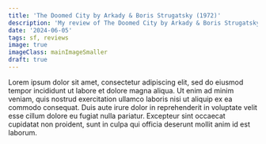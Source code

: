 ```yaml
---
title: 'The Doomed City by Arkady & Boris Strugatsky (1972)'
description: 'My review of The Doomed City by Arkady & Boris Strugatsky'
date: '2024-06-05'
tags: sf, reviews
image: true
imageClass: mainImageSmaller
draft: true
---
```


Lorem ipsum dolor sit amet, consectetur adipiscing elit, sed do eiusmod tempor incididunt ut labore et dolore magna aliqua. Ut enim ad minim veniam, quis nostrud exercitation ullamco laboris nisi ut aliquip ex ea commodo consequat. Duis aute irure dolor in reprehenderit in voluptate velit esse cillum dolore eu fugiat nulla pariatur. Excepteur sint occaecat cupidatat non proident, sunt in culpa qui officia deserunt mollit anim id est laborum.